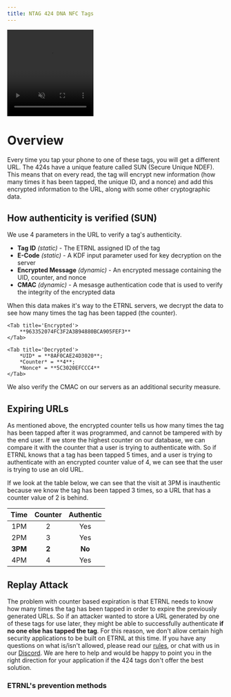 ```yaml
---
title: NTAG 424 DNA NFC Tags
---
```


<video muted width="200" height="200" styles="background: white;">
	<source src="/videos/url-changing.mov" type="video/mp4"/>
</video>

# Overview
Every time you tap your phone to one of these tags, you will get a different URL.
The 424s have a unique feature called SUN (Secure Unique NDEF).
This means that on every read, the tag will encrypt new information
(how many times it has been tapped, the unique ID, and a nonce) and add this encrypted information to the URL,
along with some other cryptographic data.

## How authenticity is verified (SUN)
We use 4 parameters in the URL to verify a tag's authenticity.

* **Tag ID** *(static)* - The ETRNL assigned ID of the tag
* **E-Code** *(static)* -  A KDF input parameter used for key decryption on the server
* **Encrypted Message** *(dynamic)* - An encrypted message containing the UID, counter, and nonce
* **CMAC** *(dynamic)* - A mesasge authentication code that is used to verify the integrity of the encrypted data

When this data makes it's way to the ETRNL servers, we decrypt the data to see how many times the tag has been tapped (the counter).

<Tabs>

	<Tab title='Encrypted'>
		**963352074FC3F2A3B94880BCA905FEF3**
	</Tab>

	<Tab title='Decrypted'>
		*UID* = **8AF0CAE24D3020**;
		*Counter* = **4**;
		*Nonce* = **5C3020EFCCC4**
	</Tab>

</Tabs>

We also verify the CMAC on our servers as an additional security measure.

## Expiring URLs
As mentioned above, the encrypted counter tells us how many times the tag has been tapped after it was programmed, and cannot be tampered with by the end user.
If we store the highest counter on our database, we can compare it with the counter that a user is trying to authenticate with.
So if ETRNL knows that a tag has been tapped 5 times, and a user is trying to authenticate with an encrypted counter value of 4,
we can see that the user is trying to use an old URL.

If we look at the table below, we can see that the visit at 3PM is inauthentic because we know the tag has been tapped 3 times, so a URL
that has a counter value of 2 is behind.

|   Time  | Counter | Authentic |
|:-------:|:-------:|:---------:|
|   1PM   |    2    |    Yes    |
|   2PM   |    3    |    Yes    |
| **3PM** |  **2**  |   **No**  |
|   4PM   |    4    |    Yes    |


## Replay Attack
The problem with counter based expiration is that ETRNL needs to know how many times the tag has been tapped in order to expire the previously generated URLs.
So if an attacker wanted to store a URL generated by one of these tags for use later,
they might be able to successfully authenticate **if no one else has tapped the tag**.
For this reason, we don't allow certain high security applications to be built on ETRNL at this time.
If you have any questions on what is/isn't allowed, please read our [rules](/rules),
or chat with us in our [Discord](https://discord.gg/FvNtx5ga8h).
We are here to help and would be happy to point you in the right direction for your application if the 424 tags don't offer the best solution.

### ETRNL's prevention methods